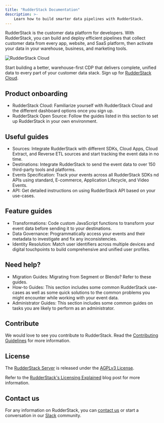 ```yaml
---
title: "RudderStack Documentation"
description: >-
    Learn how to build smarter data pipelines with RudderStack.
---
```


RudderStack is the customer data platform for developers. With RudderStack, you can build and deploy efficient pipelines that collect customer data from every app, website, and SaaS platform, then activate your data in your warehouse, business, and marketing tools.

<img src="/assets/rs-cloud/rs-cloud-workflow.png" alt="RudderStack Cloud" />

<div class="successBlock">

Start building a better, warehouse-first CDP that delivers complete, unified data to every part of your customer data stack. Sign up for <a href="https://app.rudderstack.com/signup?type=freetrial" target="_blank">RudderStack Cloud</a>.
</div>

## Product onboarding

* <Link to="/get-started/rudderstack-cloud/">RudderStack Cloud</Link>: Familiarize yourself with RudderStack Cloud and the different dashboard options once you sign up.

* <Link to="/get-started/rudderstack-open-source/">RudderStack Open Source</Link>: Follow the guides listed in this section to set up RudderStack in your own environment.


## Useful guides

* <Link to="/sources/">Sources</Link>: Integrate RudderStack with different SDKs, Cloud Apps, Cloud Extract, and Reverse ETL sources and start tracking the event data in no time.

* <Link to="/destinations/overview/">Destinations</Link>: Integrate RudderStack to send the event data to over 150 third-party tools and platforms.

* <Link to="/event-spec/standard-events/">Events Specification</Link>: Track your events across all RudderStack SDKs nd APIs using standard, E-commerce, Application Lifecycle, and Video Events.

* <Link to="/event-spec/api/">API</Link>: Get detailed instructions on using RudderStack API based on your use-cases.

## Feature guides

* <Link to="/features/transformations/">Transformations</Link>: Code custom JavaScript functions to transform your event data before sending it to your destinations.

* <Link to="/features/data-governance/">Data Governance</Link>: Programmatically access your events and their metadata to investigate and fix any inconsistencies.

* <Link to="/features/identity-resolution/">Identity Resolution</Link>: Match user identifiers across multiple devices and digital touchpoints to build comprehensive and unified user profiles. 


## Need help?

* <Link to="/user-guides/migration-guides/">Migration Guides</Link>: Migrating from Segment or Blendo? Refer to these guides.

* <Link to="/user-guides/how-to-guides/">How-to Guides</Link>: This section includes some common RudderStack use-cases as well as some quick solutions to the common problems you might encounter while working with your event data.

* <Link to="/user-guides/administrators-guide/">Administrator Guides</Link>: This section includes some common guides on tasks you are likely to perform as an administrator.


## Contribute

We would love to see you contribute to RudderStack. Read the [Contributing Guidelines](https://github.com/rudderlabs/rudder-server/blob/master/CONTRIBUTING.md) for more information.

## License

The [RudderStack Server](https://github.com/rudderlabs/rudder-server) is released under the [AGPLv3 License](https://www.gnu.org/licenses/agpl-3.0-standalone.html).

<div class="successBlock">

Refer to the <a href="https://rudderstack.com/blog/rudderstacks-licensing-explained" target="_blank">RudderStack's Licensing Explained</a> blog post for more information.
</div>

## Contact us

For any information on RudderStack, you can [contact us](mailto:%20docs@rudderstack.com) or start a conversation in our [Slack](https://rudderstack.com/join-rudderstack-slack-community) community.

